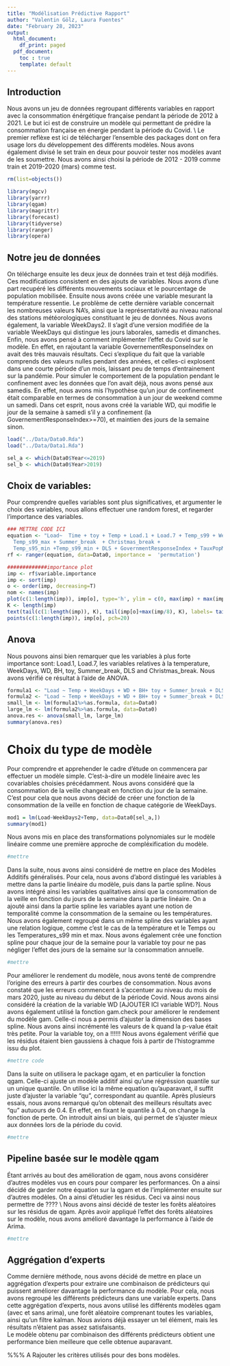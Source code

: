 ```yaml
---
title: "Modélisation Prédictive Rapport"
author: "Valentin Gölz, Laura Fuentes"
date: "February 28, 2023"
output:
  html_document:
    df_print: paged
  pdf_document: 
    toc : true
    template: default
---
```

\newpage
## Introduction
Nous avons un jeu de données regroupant différents variables en rapport avec la consommation énérgétique française pendant la période de 2012 à 2021. Le but ici est de construire un modèle qui permettant de prédire la consommation française en énergie pendant la période du Covid. \\
Le premier reflèxe est ici de télécharger l'ensemble des packages dont on fera usage lors du développement des différents modèles. Nous avons également divisé le set train en deux pour pouvoir tester nos modèles avant de les soumettre. Nous avons ainsi choisi la période de 2012 - 2019 comme train et 2019-2020 (mars) comme test.
```r
rm(list=objects())

library(mgcv)
library(yarrr)
library(qgam)
library(magrittr)
library(forecast)
library(tidyverse)
library(ranger)
library(opera)
```

## Notre jeu de données
On télécharge ensuite les deux jeux de données train et test déjà modifiés. Ces modifications consistent en des ajouts de variables. Nous avons d'une part recupéré les différents mouvements sociaux et le pourcentage de population mobilisée. Ensuite nous avons créée une variable mesurant la température ressentie. Le problème de cette dernière variable concernait les nombreuses valeurs NA's, ainsi que la représentativité au niveau national des stations météorologiques constituant le jeu de données. Nous avons également, la variable WeekDays2. Il s'agit d'une version modifiée de la variable WeekDays qui distingue les jours laborales, samedis et dimanches.  Enfin, nous avons pensé à comment implémenter l'effet du Covid sur le modèle. En effet, en rajoutant la variable GovernementResponseIndex on avait des très mauvais résultats. Ceci s'explique du fait que la variable comprends des valeurs nulles pendant des années, et celles-ci explosent dans une courte période d'un mois, laissant peu de temps d'entrainement sur la pandémie. Pour simuler le comportement de la population pendant le confinement avec les données que l'on avait déjà, nous avons pensé aux samedis. En effet, nous avons mis l'hypothèse qu'un jour de confinement était comparable en termes de consommation à un jour de weekend comme un samedi. Dans cet esprit, nous avons créé la variable WD, qui modifie le jour de la semaine à samedi s'il y a confinement (la GovernementResponseIndex>=70), et maintien des jours de la semaine sinon. 
```r
load("../Data/Data0.Rda")
load("../Data/Data1.Rda")

sel_a <- which(Data0$Year<=2019)
sel_b <- which(Data0$Year>2019)

```


## Choix de variables: 

Pour comprendre quelles variables sont plus significatives, et argumenter le choix des variables, nous allons effectuer une random forest, et regarder l'importance des variables.  
````r
### METTRE CODE ICI
equation <- "Load~  Time + toy + Temp + Load.1 + Load.7 + Temp_s99 + WeekDays + BH + Temp_s95_max + 
  Temp_s99_max + Summer_break  + Christmas_break + 
  Temp_s95_min +Temp_s99_min + DLS + GovernmentResponseIndex + TauxPopMovement + Movement + HI + WD"
rf <- ranger(equation, data=Data0, importance =  'permutation')

#############importance plot
imp <- rf$variable.importance
imp <- sort(imp)
o <- order(imp, decreasing=T)
nom <- names(imp)
plot(c(1:length(imp)), imp[o], type='h', ylim = c(0, max(imp) + max(imp)/5), xlab='', ylab='Importance (permutation)')
K <- length(imp)
text(tail(c(1:length(imp)), K), tail(imp[o]+max(imp/8), K), labels= tail(nom[o], K), pos=3, srt=90, adj=1, cex=0.6)
points(c(1:length(imp)), imp[o], pch=20)
````
## Anova
Nous pouvons ainsi bien remarquer que les variables à plus forte importance sont: 
Load.1, Load.7, les variables relatives à la temperature, WeekDays, WD, BH, toy, Summer_break, DLS and Christmas_break. Nous avons vérifié ce résultat à l'aide de ANOVA.

```r
formula1 <- "Load ~ Temp + WeekDays + WD + BH+ toy + Summer_break + DLS + Christmas_break"
formula2 <- "Load ~ Temp + WeekDays + WD + BH+ toy + Summer_break + DLS + Christmas_break + Movement"
small_lm <- lm(formula1%>%as.formula, data=Data0)
large_lm <- lm(formula2%>%as.formula, data=Data0)
anova.res <- anova(small_lm, large_lm)
summary(anova.res)
```


# Choix du type de modèle 
Pour comprendre et apprehender le cadre d'étude on commencera par effectuer un modèle simple. C'est-à-dire un modèle linéaire avec les covariables choisies précédamment. Nous avons considéré que la consommation de la veille changeait en fonction du jour de la semaine. C'est pour cela que nous avons décidé de créer une fonction de la consommation de la veille en fonction de chaque catégorie de WeekDays.
```r
mod1 = lm(Load~WeekDays2+Temp, data=Data0[sel_a,])
summary(mod1)
```

Nous avons mis en place des transformations polynomiales sur le modèle linéaire comme une première approche de compléxification du modèle.  
```r
#mettre
```

Dans la suite, nous avons ainsi considéré de mettre en place des Modèles Additifs généralisés. Pour cela, nous avons d'abord distingué les variables à mettre dans la partie linéaire du modèle, puis dans la partie spline. Nous avons intégré ainsi les variables qualitatives ainsi que la consommation de la veille en fonction du jours de la semaine dans la partie linéaire. On a ajouté ainsi dans la partie spline les variables ayant une notion de temporalité comme la consommation de la semaine ou les températures. Nous avons également regroupé dans un même spline des variables ayant une relation logique, comme c'est le cas de la température et le Temps ou les Temperatures_s99 min et max. Nous avons également crée une fonction spline pour chaque jour de la semaine pour la variable toy pour ne pas négliger l'effet des jours de la semaine sur la consommation annuelle. 
```r
#mettre
```
Pour améliorer le rendement du modèle, nous avons tenté de comprendre l'origine des erreurs à partir des courbes de consommation. Nous avons constaté que les erreurs commencent à s'accentuer au niveau du mois de mars 2020, juste au niveau du début de la période Covid. Nous avons ainsi considéré la création de la variable WD [AJOUTER ICI variable WD?]. Nous avons également utilisé la fonction gam.check pour améliorer le rendement du modèle gam. Celle-ci nous a permis d'ajuster la dimension des bases spline. Nous avons ainsi incrémenté les valeurs de k quand la p-value était très petite. Pour la variable toy, on a !!!!!!
Nous avons également vérifié que les résidus étaient bien gaussiens à chaque fois à partir de l'histogramme issu du plot. 
```r
#mettre code
```


Dans la suite on utilisera le package qgam, et en particulier la fonction qgam. Celle-ci ajuste un modèle additif ainsi qu'une régréssion quantile sur un unique quantile. On utilise ici la même equation qu'auparavant, il suffit juste d'ajuster la variable "qu", correspondant au quantile. Après plusieurs essais, nous avons remarqué qu'on obtenait des meilleurs résultats avec "qu" autuours de 0.4. En effet, en fixant le quantile à 0.4, on change la fonction de perte. On introduit ainsi un biais, qui permet de s'ajuster mieux aux données lors de la période du covid.  
```r
#mettre
```

## Pipeline basée sur le modèle qgam
Étant arrivés au bout des amélioration de qgam, nous avons considérer d'autres modèles vus en cours pour comparer les performances. 
On a ainsi décidé de garder notre équation sur la qgam et de l'implémenter ensuite sur d'autres modèles. On a ainsi d'étudier les résidus. Ceci va ainsi nous permettre de ???? \\
Nous avons ainsi décidé de tester les forêts aléatoires sur les résidus de qgam. Après avoir appliqué l'effet des forêts aléatoires sur le modèle, nous avons amélioré davantage la performance à l'aide de Arima. 
```r
#mettre
```

## Aggrégation d'experts 

Comme dernière méthode, nous avons décidé de mettre en place un aggrégation d'experts pour extraire une combinaison de prédicteurs qui puissent améliorer davantage la performance du modèle. Pour cela, nous avons regroupé les différents prédicteurs dans une variable experts. Dans cette aggrégation d'experts, nous avons utilisé les différents modèles qgam (avec et sans arima), une forêt aléatoire comprenant toutes les variables, ainsi qu'un filtre kalman. Nous avions déjà essayer un tel élément, mais les résultats n'étaient pas assez satisfaisants.  
Le modèle obtenu par combinaison des différents prédicteurs obtient une performance bien meilleure que celle obtenue auparavant. 


%%% A Rajouter les critères utilisés pour des bons modèles. 

